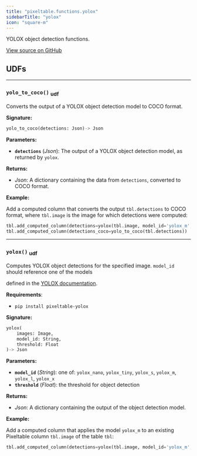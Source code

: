 ```yaml
---
title: "pixeltable.functions.yolox"
sidebarTitle: "yolox"
icon: "square-m"
---
```


YOLOX object detection functions.


<a href="https://github.com/pixeltable/pixeltable/blob/latest/pixeltable/functions/yolox.py#L0" target="_blank">View source on GitHub</a>

## UDFs


---

### `yolo_to_coco()` <sub>udf</sub>

Converts the output of a YOLOX object detection model to COCO format.


**Signature:**

```python
yolo_to_coco(detections: Json)-> Json
```

**Parameters:**

- **`detections`** (*Json*): The output of a YOLOX object detection model, as returned by `yolox`.

**Returns:**

- *Json*: A dictionary containing the data from `detections`, converted to COCO format.



**Example:**

Add a computed column that converts the output `tbl.detections` to COCO format, where `tbl.image` is the image for which detections were computed:
```python
tbl.add_computed_column(detections=yolox(tbl.image, model_id='yolox_m', threshold=0.8))
tbl.add_computed_column(detections_coco=yolo_to_coco(tbl.detections))
```


---

### `yolox()` <sub>udf</sub>

Computes YOLOX object detections for the specified image. `model_id` should reference one of the models


defined in the [YOLOX documentation](https://github.com/Megvii-BaseDetection/YOLOX).

**Requirements**:

- `pip install pixeltable-yolox`


**Signature:**

```python
yolox(
    images: Image,
    model_id: String,
    threshold: Float
)-> Json
```

**Parameters:**

- **`model_id`** (*String*): one of: `yolox_nano`, `yolox_tiny`, `yolox_s`, `yolox_m`, `yolox_l`, `yolox_x`
- **`threshold`** (*Float*): the threshold for object detection

**Returns:**

- *Json*: A dictionary containing the output of the object detection model.



**Example:**

Add a computed column that applies the model `yolox_m` to an existing Pixeltable column `tbl.image` of the table `tbl`:
```python
tbl.add_computed_column(detections=yolox(tbl.image, model_id='yolox_m', threshold=0.8))
```

